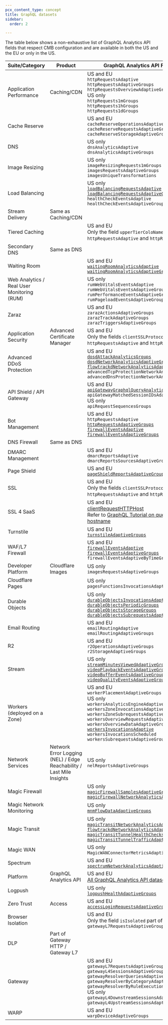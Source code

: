 ```yaml
---
pcx_content_type: concept
title: GraphQL datasets
sidebar:
  order: 2

---
```


The table below shows a non-exhaustive list of GraphQL Analytics API fields that respect CMB configuration and are available in both the US and the EU or only in the US.



 Suite/Category | Product | GraphQL Analytics API Field(s) supported in |
 --- | --- | --- |
 | Application Performance | Caching/CDN | US and EU <br/> `httpRequestsAdaptive` <br/> `httpRequestsAdaptiveGroups` <br/> `httpRequestsOverviewAdaptiveGroups` <br/> US only <br/> `httpRequests1mGroups` <br/> `httpRequests1hGroups` <br/> `httpRequests1dGroups` |
 | Cache Reserve | |  US and EU <br/> `cacheReserveOperationsAdaptiveGroups` <br/> `cacheReserveRequestsAdaptiveGroups` <br/> `cacheReserveStorageAdaptiveGroups` |
 | DNS | | US only <br/> `dnsAnalyticsAdaptive` <br/> `dnsAnalyticsAdaptiveGroups` |
 | Image Resizing | | US only <br/> `imageResizingRequests1mGroups` <br/> `imagesRequestsAdaptiveGroups` <br/> `imagesUniqueTransformations` |
 | Load Balancing | | US only <br/> [`loadBalancingRequestsAdaptive`](/load-balancing/reference/load-balancing-analytics/#graphql-analytics) <br/> [`loadBalancingRequestsAdaptiveGroups`](/load-balancing/reference/load-balancing-analytics/#graphql-analytics) <br/> `healthCheckEventsAdaptive` <br/> `healthCheckEventsAdaptiveGroups` |
 | Stream Delivery | Same as Caching/CDN |
 | Tiered Caching | | US and EU <br/> Only the field `upperTierColoName` part of `httpRequestsAdaptive` and `httpRequestsAdaptiveGroups` |
 | Secondary DNS | Same as DNS |
 | Waiting Room | | US and EU <br/> [`waitingRoomAnalyticsAdaptive`](/waiting-room/waiting-room-analytics/#graphql-analytics) <br/> [`waitingRoomAnalyticsAdaptiveGroups`](/waiting-room/waiting-room-analytics/#graphql-analytics) |
 | Web Analytics / Real User Monitoring (RUM) | | US only <br/> `rumWebVitalsEventsAdaptive` <br/> `rumWebVitalsEventsAdaptiveGroups` <br/> `rumPerformanceEventsAdaptiveGroups` <br/> `rumPageloadEventsAdaptiveGroups` |
 | Zaraz | | US and EU <br/>`zarazActionsAdaptiveGroups` <br/> `zarazTrackAdaptiveGroups` <br/> `zarazTriggersAdaptiveGroups` |  |
 | Application Security | Advanced Certificate Manager | US and EU <br/> Only the fields `clientSSLProtocol` and `ja3Hash` part of `httpRequestsAdaptive` and `httpRequestsAdaptiveGroups` | |
 | Advanced DDoS Protection | | US and EU <br/> [`dosdAttackAnalyticsGroups`](/analytics/graphql-api/migration-guides/network-analytics-v2/node-reference/) <br/> [`dosdNetworkAnalyticsAdaptiveGroups`](/analytics/graphql-api/migration-guides/network-analytics-v2/node-reference/) <br/> [`flowtrackdNetworkAnalyticsAdaptiveGroups`](/analytics/graphql-api/migration-guides/network-analytics-v2/node-reference/) <br/> `advancedTcpProtectionNetworkAnalyticsAdaptiveGroups` <br/> `advancedDnsProtectionNetworkAnalyticsAdaptiveGroups` |
 | API Shield / API Gateway | | US and EU <br/> [`apiGatewayGraphqlQueryAnalyticsGroups`](/api-shield/security/graphql-protection/configure/#gather-graphql-statistics) <br/> `apiGatewayMatchedSessionIDsAdaptiveGroups` <br/> US only <br/> `apiRequestSequencesGroups` |
 | Bot Management | | US and EU <br/>`httpRequestsAdaptive` <br/> [`httpRequestsAdaptiveGroups`](/analytics/graphql-api/migration-guides/graphql-api-analytics/) <br/> [`firewallEventsAdaptive`](/analytics/graphql-api/tutorials/querying-firewall-events/) <br/> [`firewallEventsAdaptiveGroups`](https://blog.cloudflare.com/how-we-used-our-new-graphql-api-to-build-firewall-analytics/) | |
 | DNS Firewall | Same as DNS |
 | DMARC Management | | US and EU <br/> `dmarcReportsAdaptive` <br/> `dmarcReportsSourcesAdaptiveGroups` | |
 | Page Shield | | US and EU <br/> [`pageShieldReportsAdaptiveGroups`](/page-shield/policies/violations/#get-policy-violations-via-graphql-api) |
 | SSL | | US and EU <br/> Only the fields `clientSSLProtocol` and `ja3Hash` part of `httpRequestsAdaptive` and `httpRequestsAdaptiveGroups` |  |
 | SSL 4 SaaS | | US and EU <br/> [clientRequestHTTPHost](/cloudflare-for-platforms/cloudflare-for-saas/hostname-analytics/#explore-customer-usage) <br/> Refer to [GraphQL Tutorial on querying HTTP events by hostname](/analytics/graphql-api/tutorials/end-customer-analytics/) |
 | Turnstile | | US and EU <br/> [`turnstileAdaptiveGroups`](/turnstile/turnstile-analytics/#graphql) |
 | WAF/L7 Firewall | | US and EU <br/> [`firewallEventsAdaptive`](/analytics/graphql-api/tutorials/querying-firewall-events/) <br/> [`firewallEventsAdaptiveGroups`](https://blog.cloudflare.com/how-we-used-our-new-graphql-api-to-build-firewall-analytics/) <br/> `firewallEventsAdaptiveByTimeGroups` |
 | Developer Platform | Cloudflare Images | US only <br/> `imagesRequestsAdaptiveGroups` |
 | Cloudflare Pages | | US only <br/> `pagesFunctionsInvocationsAdaptiveGroups` <br/> |
 | Durable Objects | | US only <br/> [`durableObjectsInvocationsAdaptiveGroups`](/durable-objects/observability/graphql-analytics/) <br/> [`durableObjectsPeriodicGroups`](/durable-objects/observability/graphql-analytics/) <br/> [`durableObjectsStorageGroups`](/durable-objects/observability/graphql-analytics/) <br/> [`durableObjectsSubrequestsAdaptiveGroups`](/durable-objects/observability/graphql-analytics/) |
 | Email Routing | | US and EU <br/> `emailRoutingAdaptive` <br/> `emailRoutingAdaptiveGroups` | |
 | R2 | | US and EU <br/> `r2OperationsAdaptiveGroups` <br/> `r2StorageAdaptiveGroups` | |
 | Stream | | US only <br/> [`streamMinutesViewedAdaptiveGroups`](/stream/getting-analytics/fetching-bulk-analytics/) <br/> [`videoPlaybackEventsAdaptiveGroups`](/stream/getting-analytics/fetching-bulk-analytics/) <br/> [`videoBufferEventsAdaptiveGroups`](/stream/getting-analytics/fetching-bulk-analytics/) <br/> [`videoQualityEventsAdaptiveGroups`](/stream/getting-analytics/fetching-bulk-analytics/) |
 | Workers (deployed on a Zone) | | US and EU <br/> `workerPlacementAdaptiveGroups` <br/> US only <br/> `workersAnalyticsEngineAdaptiveGroups` <br/> `workersZoneInvocationsAdaptiveGroups` <br/> `workersZoneSubrequestsAdaptiveGroups` <br/> `workersOverviewRequestsAdaptiveGroups` <br/> `workersOverviewDataAdaptiveGroups` <br/> [`workersInvocationsAdaptive`](/analytics/graphql-api/tutorials/querying-workers-metrics/) <br/> `workersInvocationsScheduled` <br/> `workersSubrequestsAdaptiveGroups` |
 | Network Services | Network Error Logging (NEL) / Edge Reachability / Last Mile Insights | US only <br/> `nelReportsAdaptiveGroups` |
 | Magic Firewall | |  US only <br/> [`magicFirewallSamplesAdaptiveGroups`](/magic-firewall/tutorials/graphql-analytics/) <br/> [`magicFirewallNetworkAnalyticsAdaptiveGroups`](/magic-firewall/tutorials/graphql-analytics/#example-queries-for-magic-firewall) |
 | Magic Network Monitoring | | US only <br/> [`mnmFlowDataAdaptiveGroups`](/magic-network-monitoring/tutorials/graphql-analytics/) |
 | Magic Transit | | US only <br/> [`magicTransitNetworkAnalyticsAdaptiveGroups`](/analytics/graphql-api/migration-guides/network-analytics-v2/node-reference/) <br/> [`flowtrackdNetworkAnalyticsAdaptiveGroups`](/analytics/graphql-api/migration-guides/network-analytics-v2/node-reference/) <br/> [`magicTransitTunnelHealthChecksAdaptiveGroups`](/analytics/graphql-api/tutorials/querying-magic-transit-tunnel-healthcheck-results/) <br/> [`magicTransitTunnelTrafficAdaptiveGroups`](/magic-transit/analytics/query-bandwidth/) |
 | Magic WAN | | US only <br/> `MagicWANConnectorMetricsAdaptiveGroups` |
 | Spectrum | | US and EU <br/> [`spectrumNetworkAnalyticsAdaptiveGroups`](/analytics/graphql-api/migration-guides/network-analytics-v2/node-reference/) |
 | Platform | GraphQL Analytics API | US and EU <br/> [All GraphQL Analytics API datasets](/analytics/graphql-api/features/discovery/introspection/) |
 | Logpush | | US only <br/> [`logpushHealthAdaptiveGroups`](/logs/get-started/alerts-and-analytics/#enable-logpush-health-analytics) <br/> |
 | Zero Trust | Access | US and EU <br/> [`accessLoginRequestsAdaptiveGroups`](/analytics/graphql-api/tutorials/querying-access-login-events/) | |
 | Browser Isolation | | US and EU <br/> Only the field `isIsolated` part of `gatewayL7RequestsAdaptiveGroups`  |
 | DLP | Part of Gateway HTTP / Gateway L7 |
 | Gateway | | US and EU <br/> `gatewayL7RequestsAdaptiveGroups` <br/> `gatewayL4SessionsAdaptiveGroups` <br/> `gatewayResolverQueriesAdaptiveGroups` <br/> `gatewayResolverByCategoryAdaptiveGroups` <br/> `gatewayResolverByRuleExecutionPerformanceAdaptiveGroups` <br/> US only <br/> `gatewayL4DownstreamSessionsAdaptiveGroups` <br/> `gatewayL4UpstreamSessionsAdaptiveGroups` |
 | WARP | | US and EU <br/> `warpDeviceAdaptiveGroups` | |

